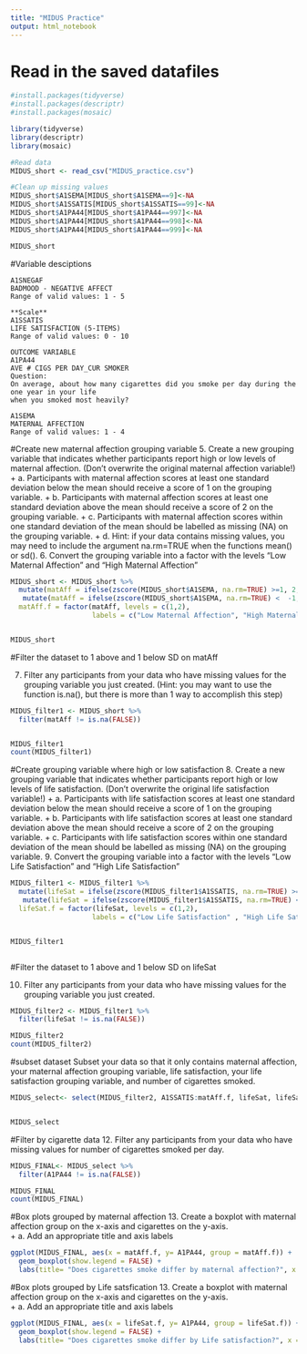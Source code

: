 ```yaml
---
title: "MIDUS Practice"
output: html_notebook
---
```



# Read in the saved datafiles
```r

#install.packages(tidyverse)
#install.packages(descriptr)
#install.packages(mosaic)

library(tidyverse)
library(descriptr)
library(mosaic)

#Read data
MIDUS_short <- read_csv("MIDUS_practice.csv")

#Clean up missing values
MIDUS_short$A1SEMA[MIDUS_short$A1SEMA==9]<-NA
MIDUS_short$A1SSATIS[MIDUS_short$A1SSATIS==99]<-NA
MIDUS_short$A1PA44[MIDUS_short$A1PA44==997]<-NA
MIDUS_short$A1PA44[MIDUS_short$A1PA44==998]<-NA
MIDUS_short$A1PA44[MIDUS_short$A1PA44==999]<-NA

MIDUS_short

```

#Variable desciptions

```
A1SNEGAF
BADMOOD - NEGATIVE AFFECT
Range of valid values: 1 - 5
```


```
**Scale**
A1SSATIS
LIFE SATISFACTION (5-ITEMS)
Range of valid values: 0 - 10
```

```
OUTCOME VARIABLE
A1PA44
AVE # CIGS PER DAY_CUR SMOKER
Question:
On average, about how many cigarettes did you smoke per day during the one year in your life
when you smoked most heavily?
```

```
A1SEMA
MATERNAL AFFECTION
Range of valid values: 1 - 4
```

#Create new maternal affection grouping variable
5.	Create a new grouping variable that indicates whether participants report high or low levels of maternal affection.  (Don't overwrite the original maternal affection variable!)
  + a.	Participants with maternal affection scores at least one standard deviation below the mean should receive a score of 1 on the grouping variable. 
  + b.	 Participants with maternal affection scores at least one standard deviation above the mean should receive a score of 2 on the grouping variable.
  + c.	Participants with maternal affection scores within one standard deviation of the mean should be labelled as missing (NA) on the grouping variable.
  + d.	Hint: if your data contains missing values, you may need to include the argument na.rm=TRUE when the functions mean() or sd().
6.	Convert the grouping variable into a factor with the levels "Low Maternal Affection" and "High Maternal Affection"

```r

MIDUS_short <- MIDUS_short %>% 
  mutate(matAff = ifelse(zscore(MIDUS_short$A1SEMA, na.rm=TRUE) >=1, 2, NA)) %>% #High maternal Affection
   mutate(matAff = ifelse(zscore(MIDUS_short$A1SEMA, na.rm=TRUE) <  -1, 1, matAff), #Low maternal affection
  matAff.f = factor(matAff, levels = c(1,2),
                    labels = c("Low Maternal Affection", "High Maternal Affection")))


MIDUS_short


```


#Filter the dataset to 1 above and 1 below SD on matAff

7.	Filter any participants from your data who have missing values for the grouping variable you just created. (Hint: you may want to use the function is.na(), but there is more than 1 way to accomplish this step)
```r

MIDUS_filter1 <- MIDUS_short %>% 
  filter(matAff != is.na(FALSE))


MIDUS_filter1
count(MIDUS_filter1)

```


#Create grouping variable where high or low satisfaction
8.	Create a new grouping variable that indicates whether participants report high or low levels of life satisfaction.  (Don't overwrite the original life satisfaction variable!)
  + a.	Participants with life satisfaction scores at least one standard deviation below the mean should receive a score of 1 on the grouping variable. 
  + b.	 Participants with life satisfaction scores at least one standard deviation above the mean should receive a score of 2 on the grouping variable.
  + c.	Participants with life satisfaction scores within one standard deviation of the mean should be labelled as missing (NA) on the grouping variable.
9.	Convert the grouping variable into a factor with the levels "Low Life Satisfaction" and "High Life Satisfaction"

```r

MIDUS_filter1 <- MIDUS_filter1 %>% 
  mutate(lifeSat = ifelse(zscore(MIDUS_filter1$A1SSATIS, na.rm=TRUE) >=1, 2, NA)) %>% #High life satisfaction
   mutate(lifeSat = ifelse(zscore(MIDUS_filter1$A1SSATIS, na.rm=TRUE) <  -1, 1, lifeSat), #Low maternal affection
  lifeSat.f = factor(lifeSat, levels = c(1,2),
                    labels = c("Low Life Satisfaction" , "High Life Satisfaction")))


MIDUS_filter1



```



#Filter the dataset to 1 above and 1 below SD on lifeSat

10.	Filter any participants from your data who have missing values for the grouping variable you just created. 
```r

MIDUS_filter2 <- MIDUS_filter1 %>% 
  filter(lifeSat != is.na(FALSE))

MIDUS_filter2
count(MIDUS_filter2)

```


#subset dataset
Subset your data so that it only contains maternal affection, your maternal affection grouping variable, life satisfaction, your life satisfaction grouping variable, and number of cigarettes smoked.

```r

MIDUS_select<- select(MIDUS_filter2, A1SSATIS:matAff.f, lifeSat, lifeSat.f)


MIDUS_select

```


#Filter by cigarette data
12.	Filter any participants from your data who have missing values for number of cigarettes smoked per day.
```r

MIDUS_FINAL<- MIDUS_select %>% 
  filter(A1PA44 != is.na(FALSE))

MIDUS_FINAL
count(MIDUS_FINAL)

```


#Box plots grouped by maternal affection
13.	Create a boxplot with maternal affection group on the x-axis and cigarettes on the y-axis.  
  + a.	Add an appropriate title and axis labels

```r

ggplot(MIDUS_FINAL, aes(x = matAff.f, y= A1PA44, group = matAff.f)) +
  geom_boxplot(show.legend = FALSE) +
  labs(title= "Does cigarettes smoke differ by maternal affection?", x = "Maternal Affection", y = "# of cigarettes smoked")

```


#Box plots grouped by Life satsfication
13.	Create a boxplot with maternal affection group on the x-axis and cigarettes on the y-axis.  
  + a.	Add an appropriate title and axis labels

```r

ggplot(MIDUS_FINAL, aes(x = lifeSat.f, y= A1PA44, group = lifeSat.f)) +
  geom_boxplot(show.legend = FALSE) +
  labs(title= "Does cigarettes smoke differ by Life satisfaction?", x = "Life Satisfaction", y = "# of cigarettes smoked")

```


